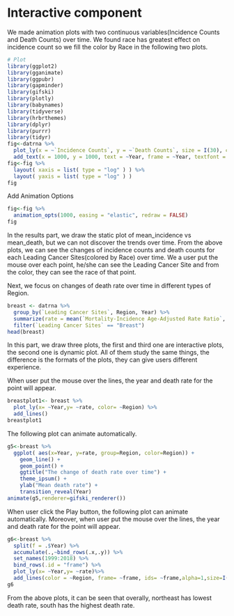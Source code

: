 # Interactive component

We made animation plots with two continuous variables(Incidence Counts and Death Counts) over time. We found race has greatest effect on incidence count so we fill the color by Race in the following two plots.
```r
# Plot
library(ggplot2)
library(gganimate)
library(ggpubr)
library(gapminder)
library(gifski)
library(plotly) 
library(babynames)
library(tidyverse)
library(hrbrthemes)
library(dplyr)
library(purrr)
library(tidyr)
fig<-datrna %>%
  plot_ly(x = ~`Incidence Counts`, y = ~`Death Counts`, size = I(30), color = ~Race, frame = ~Year, text=~`Leading Cancer Sites`, hoverinfo = "text", type = 'scatter', mode = 'markers' )  %>%
  add_text(x = 1000, y = 1000, text = ~Year, frame = ~Year, textfont = list(size=150,color=toRGB("gray80")))
fig<-fig %>% 
  layout( xaxis = list( type = "log" ) ) %>%
  layout( yaxis = list( type = "log" ) )
fig
```



Add Animation Options
```r
fig<-fig %>%
  animation_opts(1000, easing = "elastic", redraw = FALSE)
fig
```


In the results part, we draw the static plot of mean_incidence vs mean_death, but we can not discover the trends over time. From the above plots, we can see the changes of incidence counts and death counts for each Leading Cancer Sites(colored by Race) over time. We a user put the mouse over each point, he/she can see the Leading Cancer Site and from the color, they can see the race of that point.

Next, we focus on changes of death rate over time in different types of Region.
```r
breast <- datrna %>%
  group_by(`Leading Cancer Sites`, Region, Year) %>% 
  summarize(rate = mean(`Mortality-Incidence Age-Adjusted Rate Ratio`, na.rm = TRUE)) %>% 
  filter(`Leading Cancer Sites` == "Breast")
head(breast)
```

In this part, we draw three plots, the first and third one are interactive plots, the second one is dynamic plot. All of them study the same things, the difference is the formats of the plots, they can give users different experience.

When user put the mouse over the lines, the year and death rate for the point will appear.
```r
breastplot1<- breast %>%
  plot_ly(x= ~Year,y= ~rate, color= ~Region) %>%
  add_lines()
breastplot1
```


The following plot can animate automatically.
```r
g5<-breast %>%
  ggplot( aes(x=Year, y=rate, group=Region, color=Region)) +
    geom_line() +
    geom_point() +
    ggtitle("The change of death rate over time") +
    theme_ipsum() +
    ylab("Mean death rate") +
    transition_reveal(Year)
animate(g5,renderer=gifski_renderer())
```


When user click the Play button, the following plot can animate automatically. Moreover, when user put the mouse over the lines, the year and death rate for the point will appear.
```r
g6<-breast %>%
  split(f = .$Year) %>%
  accumulate(.,~bind_rows(.x,.y)) %>%
  set_names(1999:2018) %>%
  bind_rows(.id = "frame") %>%
  plot_ly(x= ~Year,y= ~rate)%>%
  add_lines(color = ~Region, frame= ~frame, ids= ~frame,alpha=1,size=I(3))
g6
```


From the above plots, it can be seen that overally, northeast has lowest death rate, south has the highest death rate.

